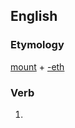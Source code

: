 ==English==

===Etymology===
[[mount]] + [[-eth]]

===Verb===
{{head|en|verb form}}

# {{en-archaic third-person singular of|mount}}